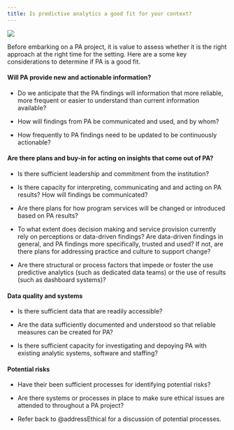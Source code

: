 ```yaml
---
title: Is predictive analytics a good fit for your context?
---
```


![](shutterstock_wondering.png){} 

Before embarking on a PA project, it is value to assess whether it is the right approach at the right time for the setting. Here are a some key considerations to determine if PA is a good fit.

#### Will PA provide new and actionable information? 

-   Do we anticipate that the PA findings will information that more reliable, more frequent or easier to understand than current information available?

-   How will findings from PA be communicated and used, and by whom?

-   How frequently to PA findings need to be updated to be continuously actionable?

#### Are there plans and buy-in for acting on insights that come out of PA? 

-   Is there sufficient leadership and commitment from the institution?

-   Is there capacity for interpreting, communicating and and acting on PA results? How will findings be communicated?

-   Are there plans for how program services will be changed or introduced based on PA results?

-    To what extent does decision making and service provision currently rely on perceptions or data-driven findings? Are data-driven findings in general, and PA findings more specifically, trusted and used? If not, are there plans for addressing practice and culture to support change?

-   Are there structural or process factors that impede or foster the use predictive analytics (such as dedicated data teams) or the use of results (such as dashboard systems)?

#### Data quality and systems

-   Is there sufficient data that are readily accessible?

-   Are the data sufficiently documented and understood so that reliable measures can be created for PA?

-   Is there sufficient capacity for investigating and depoying PA with existing analytic systems, software and staffing?

#### Potential risks

-    Have their been sufficient processes for identifying potential risks?

-   Are there systems or processes in place to make sure ethical issues are attended to throughout a PA project?

-   Refer back to @addressEthical for a discussion of potential processes.
